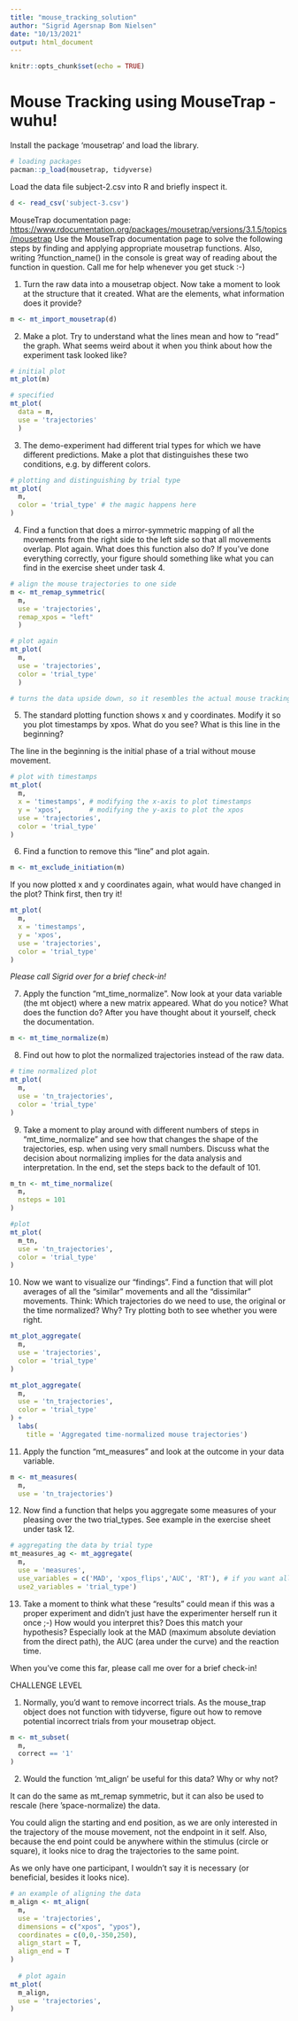 ```yaml
---
title: "mouse_tracking_solution"
author: "Sigrid Agersnap Bom Nielsen"
date: "10/13/2021"
output: html_document
---
```


```r
knitr::opts_chunk$set(echo = TRUE)
```

# Mouse Tracking using MouseTrap - wuhu!

Install the package 'mousetrap' and load the library.

```r
# loading packages
pacman::p_load(mousetrap, tidyverse)
```

Load the data file subject-2.csv into R and briefly inspect it. 

```r
d <- read_csv('subject-3.csv')
```

MouseTrap documentation page: <https://www.rdocumentation.org/packages/mousetrap/versions/3.1.5/topics/mousetrap> 
Use the MouseTrap documentation page to solve the following steps by finding and applying appropriate mousetrap functions. Also, writing ?function_name() in the console is great way of reading about the function in question.
Call me for help whenever you get stuck :-)

1.	Turn the raw data into a mousetrap object. 
Now take a moment to look at the structure that it created. What are the elements, what information does it provide?

```r
m <- mt_import_mousetrap(d)
```

2.	Make a plot. 
Try to understand what the lines mean and how to “read” the graph. What seems weird about it when you think about how the experiment task looked like?

```r
# initial plot
mt_plot(m)

# specified
mt_plot(
  data = m,
  use = 'trajectories'
  )

```
3. The demo-experiment had different trial types for which we have different predictions. Make a plot that distinguishes these two conditions, e.g. by different colors. 

```r
# plotting and distinguishing by trial type
mt_plot(
  m, 
  color = 'trial_type' # the magic happens here
)
```
 
  
4.	Find a function that does a mirror-symmetric mapping of all the movements from the right side to the left side so that all movements overlap. Plot again. What does this function also do? If you’ve done everything correctly, your figure should something like what you can find in the exercise sheet under task 4. 

```r
# align the mouse trajectories to one side
m <- mt_remap_symmetric(
  m, 
  use = 'trajectories',
  remap_xpos = "left"
  )

# plot again
mt_plot(
  m, 
  use = 'trajectories',
  color = 'trial_type'
  )

# turns the data upside down, so it resembles the actual mouse tracking task
```

 
5.	The standard plotting function shows x and y coordinates. Modify it so you plot timestamps by xpos.
What do you see? What is this line in the beginning?

The line in the beginning is the initial phase of a trial without mouse movement. 
```r
# plot with timestamps
mt_plot(
  m, 
  x = 'timestamps', # modifying the x-axis to plot timestamps
  y = 'xpos',       # modifying the y-axis to plot the xpos
  use = 'trajectories',
  color = 'trial_type' 
)

```

6.	Find a function to remove this “line” and plot again.
```r
m <- mt_exclude_initiation(m)
```

If you now plotted x and y coordinates again, what would have changed in the plot? Think first, then try it! 
 
```r
mt_plot(
  m, 
  x = 'timestamps',
  y = 'xpos',
  use = 'trajectories',
  color = 'trial_type' 
)
```
 
*Please call Sigrid over for a brief check-in!*


7.	Apply the function “mt_time_normalize”. Now look at your data variable (the mt object) where a new matrix appeared. What do you notice? What does the function do? After you have thought about it yourself, check the documentation.

```r
m <- mt_time_normalize(m)
```

8.	Find out how to plot the normalized trajectories instead of the raw data.

```r
# time normalized plot
mt_plot(
  m, 
  use = 'tn_trajectories',
  color = 'trial_type'
)
```

9.	Take a moment to play around with different numbers of steps in “mt_time_normalize” and see how that changes the shape of the trajectories, esp. when using very small numbers. Discuss what the decision about normalizing implies for the data analysis and interpretation. In the end, set the steps back to the default of 101.

```r
m_tn <- mt_time_normalize(
  m,
  nsteps = 101
)

#plot
mt_plot(
  m_tn, 
  use = 'tn_trajectories',
  color = 'trial_type'
)
```

10.	Now we want to visualize our “findings”. Find a function that will plot averages of all the “similar” movements and all the “dissimilar” movements.
Think: Which trajectories do we need to use, the original or the time normalized? Why? Try plotting both to see whether you were right. 

```r
mt_plot_aggregate(
  m, 
  use = 'trajectories',
  color = 'trial_type'
)

mt_plot_aggregate(
  m, 
  use = 'tn_trajectories',
  color = 'trial_type'
) + 
  labs(
    title = 'Aggregated time-normalized mouse trajectories')


```

11.	Apply the function “mt_measures” and look at the outcome in your data variable. 

```r
m <- mt_measures(
  m,
  use = 'tn_trajectories')
```

12.	Now find a function that helps you aggregate some measures of your pleasing over the two trial_types. See example in the exercise sheet under task 12.

```r
# aggregating the data by trial type
mt_measures_ag <- mt_aggregate(
  m,
  use = 'measures',
  use_variables = c('MAD', 'xpos_flips','AUC', 'RT'), # if you want all of the measures, exclude this line 
  use2_variables = 'trial_type')
```

13.	Take a moment to think what these “results” could mean if this was a proper experiment and didn’t just have the experimenter herself run it once ;-) How would you interpret this? Does this match your hypothesis? Especially look at the MAD (maximum absolute deviation from the direct path), the AUC (area under the curve) and the reaction time. 

When you’ve come this far, please call me over for a brief check-in!


CHALLENGE LEVEL

1. Normally, you'd want to remove incorrect trials. As the mouse_trap object does not function with tidyverse, figure out how to remove potential incorrect trials from your mousetrap object. 

```r
m <- mt_subset(
  m,
  correct == '1'
)
```


2.	Would the function ‘mt_align’ be useful for this data? Why or why not?

It can do the same as mt_remap symmetric, but it can also be used to rescale (here 'space-normalize) the data. 

You could align the starting and end position, as we are only interested in the trajectory of the mouse movement, not the endpoint in it self. Also, because the end point could be anywhere within the stimulus (circle or square), it looks nice to drag the trajectories to the same point. 

As we only have one participant, I wouldn't say it is necessary (or beneficial, besides it looks nice). 

```r
# an example of aligning the data
m_align <- mt_align(
  m,
  use = 'trajectories',
  dimensions = c("xpos", "ypos"),
  coordinates = c(0,0,-350,250),
  align_start = T,
  align_end = T
)
  
  # plot again
mt_plot(
  m_align, 
  use = 'trajectories',
)
```
